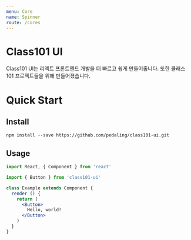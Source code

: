 ```yaml
---
menu: Core
name: Spinner
route: /cores
---
```


# Class101 UI

Class101 UI는 리액트 프론트엔드 개발을 더 빠르고 쉽게 만들어줍니다. 또한 클래스101 프로젝트들을 위해 만들어졌습니다.

# Quick Start

## Install

```console
npm install --save https://github.com/pedaling/class101-ui.git
```

## Usage

```jsx
import React, { Component } from 'react'

import { Button } from 'class101-ui'

class Example extends Component {
  render () {
    return (
      <Button>
        Hello, world!
      </Button>
    )
  }
}
```
